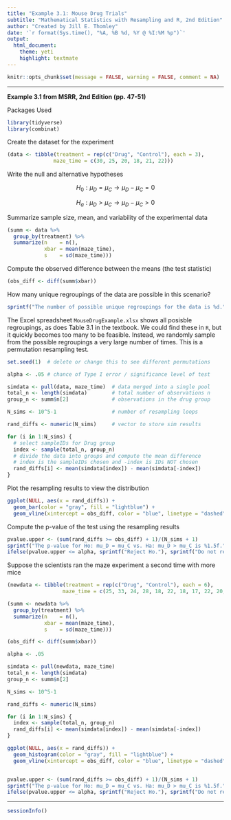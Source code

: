 ```yaml
---
title: "Example 3.1: Mouse Drug Trials"
subtitle: "Mathematical Statistics with Resampling and R, 2nd Edition"
author: "Created by Jill E. Thomley"
date: '`r format(Sys.time(), "%A, %B %d, %Y @ %I:%M %p")`'
output: 
  html_document: 
    theme: yeti
    highlight: textmate
---
```


```r
knitr::opts_chunk$set(message = FALSE, warning = FALSE, comment = NA)
```

***
**Example 3.1 from MSRR, 2nd Edition (pp. 47-51)**

Packages Used

```r
library(tidyverse)
library(combinat)
```

Create the dataset for the experiment

```r
(data <- tibble(treatment = rep(c("Drug", "Control"), each = 3),
               maze_time = c(30, 25, 20, 18, 21, 22)))
```

Write the null and alternative hypotheses

$$H_0: \mu_D = \mu_C \rightarrow \mu_D - \mu_C = 0$$

$$H_a: \mu_D > \mu_C \rightarrow \mu_D - \mu_C > 0$$

Summarize sample size, mean, and variability of the experimental data

```r
(summ <- data %>% 
  group_by(treatment) %>% 
  summarize(n    = n(),
            xbar = mean(maze_time),
            s    = sd(maze_time)))
```

Compute the observed difference between the means (the test statistic)

```r
(obs_diff <- diff(summ$xbar))
```

How many unique regroupings of the data are possible in this scenario?

```r
sprintf("The number of possible unique regroupings for the data is %d.", choose(6, 3))
```

The Excel spreadsheet `MouseDrugExample.xlsx` shows all posisble regroupings, as does Table 3.1 in the textbook. We could find these in `R`, but it quickly becomes too many to be feasible. Instead, we randomly sample from the possible regroupings a very large number of times. This is a permutation resampling test.

```r
set.seed(1)  # delete or change this to see different permutations

alpha <- .05 # chance of Type I error / significance level of test

simdata <- pull(data, maze_time)  # data merged into a single pool 
total_n <- length(simdata)        # total number of observations n
group_n <- summ$n[2]              # observations in the drug group 

N_sims <- 10^5-1                  # number of resampling loops

rand_diffs <- numeric(N_sims)     # vector to store sim results

for (i in 1:N_sims) {
  # select sampleIDs for Drug group
  index <- sample(total_n, group_n)
  # divide the data into groups and compute the mean difference
  # index is the sampleIDs chosen and -index is IDs NOT chosen
  rand_diffs[i] <- mean(simdata[index]) - mean(simdata[-index])
}
```

Plot the resampling results to view the distribution

```r
ggplot(NULL, aes(x = rand_diffs)) +
  geom_bar(color = "gray", fill = "lightblue") +
  geom_vline(xintercept = obs_diff, color = "blue", linetype = "dashed")
```

Compute the p-value of the test using the resampling results

```r
pvalue.upper <- (sum(rand_diffs >= obs_diff) + 1)/(N_sims + 1)
sprintf("The p-value for Ho: mu_D = mu_C vs. Ha: mu_D > mu_C is %1.5f.", pvalue.upper)
ifelse(pvalue.upper <= alpha, sprintf("Reject Ho."), sprintf("Do not reject Ho."))
```

Suppose the scientists ran the maze experiment a second time with more mice

```r
(newdata <- tibble(treatment = rep(c("Drug", "Control"), each = 6),
                  maze_time = c(25, 33, 24, 28, 18, 22, 18, 17, 22, 20, 18, 22)))

(summ <- newdata %>% 
  group_by(treatment) %>% 
  summarize(n    = n(),
            xbar = mean(maze_time),
            s    = sd(maze_time)))

(obs_diff <- diff(summ$xbar))

alpha <- .05

simdata <- pull(newdata, maze_time)
total_n <- length(simdata)
group_n <- summ$n[2]

N_sims <- 10^5-1

rand_diffs <- numeric(N_sims)

for (i in 1:N_sims) {
  index <- sample(total_n, group_n)
  rand_diffs[i] <- mean(simdata[index]) - mean(simdata[-index])
}

ggplot(NULL, aes(x = rand_diffs)) +
  geom_histogram(color = "gray", fill = "lightblue") +
  geom_vline(xintercept = obs_diff, color = "blue", linetype = "dashed")


pvalue.upper <- (sum(rand_diffs >= obs_diff) + 1)/(N_sims + 1)
sprintf("The p-value for Ho: mu_D = mu_C vs. Ha: mu_D > mu_C is %1.5f.", pvalue.upper)
ifelse(pvalue.upper <= alpha, sprintf("Reject Ho."), sprintf("Do not reject Ho."))
```

***
```r
sessionInfo()
```

